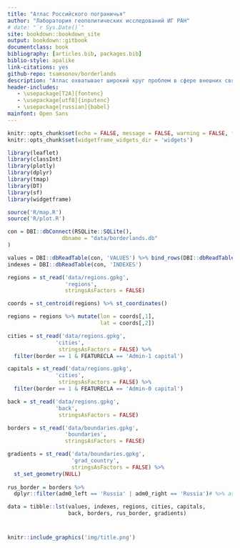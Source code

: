 ```yaml
--- 
title: "Атлас Российского пограничья"
author: "Лаборатория геополитических исследований ИГ РАН"
# date: "`r Sys.Date()`"
site: bookdown::bookdown_site
output: bookdown::gitbook
documentclass: book
bibliography: [articles.bib, packages.bib]
biblio-style: apalike
link-citations: yes
github-repo: tsamsonov/borderlands
description: "Атлас охватывает широкий круг проблем в сфере внешних связей, экономики, социальной и этнокультурной ситуации, охраны окружающей среды в приграничных регионах России и сопредельных стран"
header-includes:
   - \usepackage[T2A]{fontenc}
   - \usepackage[utf8]{inputenc}
   - \usepackage[russian]{babel}
mainfont: Open Sans
---
```


```r
knitr::opts_chunk$set(echo = FALSE, message = FALSE, warning = FALSE, fig.align = 'center')
knitr::opts_chunk$set(widgetframe_widgets_dir = 'widgets') 

library(leaflet)
library(classInt)
library(plotly)
library(dplyr)
library(tmap)
library(DT)
library(sf)
library(widgetframe)

source('R/map.R')
source('R/plot.R')

con = DBI::dbConnect(RSQLite::SQLite(),
                 dbname = "data/borderlands.db"
)

values = DBI::dbReadTable(con, 'VALUES') %>% bind_rows(DBI::dbReadTable(con, 'DERIVATIVES'))
indexes = DBI::dbReadTable(con, 'INDEXES')

regions = st_read('data/regions.gpkg',
                  'regions',
                  stringsAsFactors = FALSE)

coords = st_centroid(regions) %>% st_coordinates()

regions = regions %>% mutate(lon = coords[,1],
                             lat = coords[,2])

cities = st_read('data/regions.gpkg',
               'cities',
                stringsAsFactors = FALSE) %>% 
  filter(border == 1 & FEATURECLA == 'Admin-1 capital')

capitals = st_read('data/regions.gpkg',
               'cities',
                stringsAsFactors = FALSE) %>% 
  filter(border == 1 & FEATURECLA == 'Admin-0 capital')

back = st_read('data/regions.gpkg',
               'back',
                stringsAsFactors = FALSE)

borders = st_read('data/boundaries.gpkg',
                  'boundaries',
                  stringsAsFactors = FALSE)

gradients = st_read('data/boundaries.gpkg',
                    'grad_country',
                    stringsAsFactors = FALSE) %>% 
  st_set_geometry(NULL)
  
rus_border = borders %>% 
  dplyr::filter(adm0_left == 'Russia' | adm0_right == 'Russia')# %>% as('Spatial')

data = tibble::lst(values, indexes, regions, cities, capitals, 
                   back, borders, rus_border, gradients)
```

# {-}

```r
knitr::include_graphics('img/title.png')
```
